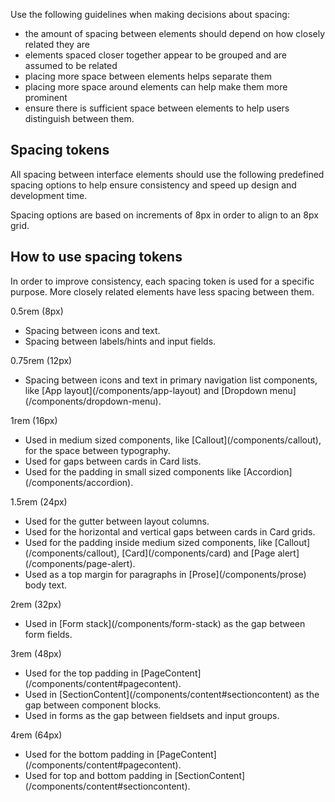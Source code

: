 Use the following guidelines when making decisions about spacing:

- the amount of spacing between elements should depend on how closely related they are
- elements spaced closer together appear to be grouped and are assumed to be related
- placing more space between elements helps separate them
- placing more space around elements can help make them more prominent
- ensure there is sufficient space between elements to help users distinguish between them.

## Spacing tokens

All spacing between interface elements should use the following
predefined spacing options to help ensure consistency and speed up
design and development time.

Spacing options are based on increments of 8px in order to align to
an 8px grid.

<SpacingTokenChart />

## How to use spacing tokens

In order to improve consistency, each spacing token is used for a
specific purpose. More closely related elements have less spacing
between them.

<SummaryList>
	<SummaryListItem>
		<SummaryListItemTerm>0.5rem (8px)</SummaryListItemTerm>
		<SummaryListItemDescription>
			<ul>
				<li>Spacing between icons and text.</li>
				<li>Spacing between labels/hints and input fields.</li>
			</ul>
		</SummaryListItemDescription>
	</SummaryListItem>
	<SummaryListItem>
		<SummaryListItemTerm>0.75rem (12px)</SummaryListItemTerm>
		<SummaryListItemDescription>
			<ul>
				<li>
					Spacing between icons and text in primary navigation list components,
					like [App layout](/components/app-layout) and [Dropdown
					menu](/components/dropdown-menu).
				</li>
			</ul>
		</SummaryListItemDescription>
	</SummaryListItem>
	<SummaryListItem>
		<SummaryListItemTerm>1rem (16px)</SummaryListItemTerm>
		<SummaryListItemDescription>
			<ul>
				<li>
					Used in medium sized components, like [Callout](/components/callout),
					for the space between typography.
				</li>
				<li>Used for gaps between cards in Card lists.</li>
				<li>
					Used for the padding in small sized components like
					[Accordion](/components/accordion).
				</li>
			</ul>
		</SummaryListItemDescription>
	</SummaryListItem>
	<SummaryListItem>
		<SummaryListItemTerm>1.5rem (24px)</SummaryListItemTerm>
		<SummaryListItemDescription>
			<ul>
				<li>Used for the gutter between layout columns.</li>
				<li>
					Used for the horizontal and vertical gaps between cards in Card grids.
				</li>
				<li>
					Used for the padding inside medium sized components, like
					[Callout](/components/callout), [Card](/components/card) and [Page
					alert](/components/page-alert).
				</li>
				<li>
					Used as a top margin for paragraphs in [Prose](/components/prose) body
					text.
				</li>
			</ul>
		</SummaryListItemDescription>
	</SummaryListItem>
	<SummaryListItem>
		<SummaryListItemTerm>2rem (32px)</SummaryListItemTerm>
		<SummaryListItemDescription>
			<ul>
				<li>
					Used in [Form stack](/components/form-stack) as the gap between form
					fields.
				</li>
			</ul>
		</SummaryListItemDescription>
	</SummaryListItem>
	<SummaryListItem>
		<SummaryListItemTerm>3rem (48px)</SummaryListItemTerm>
		<SummaryListItemDescription>
			<ul>
				<li>
					Used for the top padding in
					[PageContent](/components/content#pagecontent).
				</li>
				<li>
					Used in [SectionContent](/components/content#sectioncontent) as the
					gap between component blocks.
				</li>
				<li>Used in forms as the gap between fieldsets and input groups.</li>
			</ul>
		</SummaryListItemDescription>
	</SummaryListItem>
	<SummaryListItem>
		<SummaryListItemTerm>4rem (64px)</SummaryListItemTerm>
		<SummaryListItemDescription>
			<ul>
				<li>
					Used for the bottom padding in
					[PageContent](/components/content#pagecontent).
				</li>
				<li>
					Used for top and bottom padding in
					[SectionContent](/components/content#sectioncontent).
				</li>
			</ul>
		</SummaryListItemDescription>
	</SummaryListItem>
</SummaryList>
